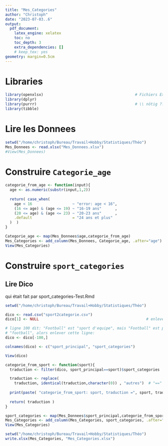 ```yaml
---
title: "Mes_Categories"
author: "Christoph"
date: "2023-07-03..6"
output:
  pdf_document:
    latex_engine: xelatex
    toc: no
    toc_depth: 3
    extra_dependencies: []
    # keep_tex: yes
geometry: margin=0.5cm
---
```


# Libraries

```r
library(openxlsx)                                         # Fichiers Excel
library(dplyr)
library(purrr)                                            # \\ nötig ??
library(tibble)
```


# Lire les Donnees

```r
setwd("/home/christoph/Bureau/Travail+Hobby/Statistiques/Théo")        # hp
Mes_Donnees <- read.xlsx("Mes_Donnees.xlsx")
#View(Mes_Donnees)
```


# Construire ```Categorie_age``` 

```r
categorie_from_age <- function(input){
  age <- as.numeric(substr(input,1,2))
  
  return( case_when(
    age < 16                  ~ "error: age < 16",
    (16 <= age) & (age <= 19) ~ "16-19 ans"      ,
    (20 <= age) & (age <= 23) ~ "20-23 ans"      ,
    .default                  = "24 ans et plus"
  )  )
}

Categorie_age <- map(Mes_Donnees$age,categorie_from_age)
Mes_Categories <- add_column(Mes_Donnees, Categorie_age, .after="age") 
View(Mes_Categories)
```

# Construire ```sport_categories``` 

## Lire Dico

qui était fait par sport_categories-Test.Rmd

```r
setwd("/home/christoph/Bureau/Travail+Hobby/Statistiques/Théo")        # hp

dico <- read.csv("sport2categorie.csv")
dico[1] <- NULL                                                # enlever index 

# ligne 100 dit: "Football" est "sport d'equipe", mais "Football" est plutôt 
# "football", alors enlever cette ligne:
dico <- dico[-100,]                   

colnames(dico) <- c("sport_principal", "sport_categories")

View(dico)
```

```r
categorie_from_sport <- function(sport){
  traduction <- filter(dico, sport_principal==sport)$sport_categories

  traduction <- replace(
    traduction, identical(traduction,character(0)) , "autres")  # "==" geht nicht 
  
  print(paste( "categorie_from_sport: sport, traduction =", sport, traduction))
  
  return( traduction )
}

sport_categories <- map(Mes_Donnees$sport_principal,categorie_from_sport)
Mes_Categories <- add_column(Mes_Categories, sport_categories, .after="sport_principal") 
View(Mes_Categories)
```

```r
setwd("/home/christoph/Bureau/Travail+Hobby/Statistiques/Théo")        # hp
write.xlsx(Mes_Categories, "Mes_Categories.xlsx")
```
